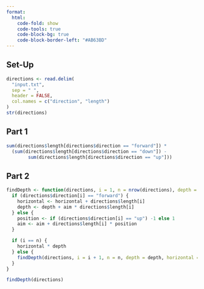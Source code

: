```yaml
---
format:
  html:
    code-fold: show
    code-tools: true
    code-block-bg: true
    code-block-border-left: "#AB63BD"
---
```


## Set-Up

```r
directions <- read.delim(
  "input.txt",
  sep = " ",
  header = FALSE,
  col.names = c("direction", "length")
)
str(directions)
```

## Part 1

```r
sum(directions$length[directions$direction == "forward"]) *
  (sum(directions$length[directions$direction == "down"]) -
        sum(directions$length[directions$direction == "up"]))
```

## Part 2

```r
findDepth <- function(directions, i = 1, n = nrow(directions), depth = 0, horizontal = 0, aim = 0) {
  if (directions$direction[i] == "forward") {
    horizontal <- horizontal + directions$length[i]
    depth <- depth + aim * directions$length[i]
  } else {
    position <- if (directions$direction[i] == "up") -1 else 1
    aim <- aim + directions$length[i] * position
  }

  if (i == n) {
    horizontal * depth
  } else {
    findDepth(directions, i = i + 1, n = n, depth = depth, horizontal = horizontal, aim = aim)
  }
}

findDepth(directions)
```
